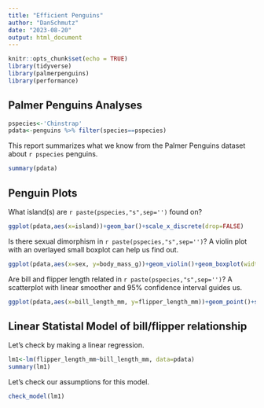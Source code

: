 ---
title: "Efficient Penguins"
author: "DanSchmutz"
date: "2023-08-20"
output: html_document
---

```{r setup, include=FALSE}
knitr::opts_chunk$set(echo = TRUE)
library(tidyverse)
library(palmerpenguins)
library(performance)
```

## Palmer Penguins Analyses


```{r penguins}
pspecies<-'Chinstrap'
pdata<-penguins %>% filter(species==pspecies)

```

This report summarizes what we know from the Palmer Penguins dataset about `r pspecies` penguins.

```{r}
summary(pdata)
```

## Penguin Plots

What island(s) are `r paste(pspecies,"s",sep='')` found on?

```{r island, echo=FALSE}
ggplot(pdata,aes(x=island))+geom_bar()+scale_x_discrete(drop=FALSE)
```

Is there sexual dimorphism in `r paste(pspecies,"s",sep='')`? A violin plot with an overlayed small boxplot can help us find out.

```{r sex, echo=FALSE}
ggplot(pdata,aes(x=sex, y=body_mass_g))+geom_violin()+geom_boxplot(width=.2)
```

Are bill and flipper length related in `r paste(pspecies,"s",sep='')`? A scatterplot with linear smoother and 95% confidence interval guides us.

```{r billflip, echo=FALSE}
ggplot(pdata,aes(x=bill_length_mm, y=flipper_length_mm))+geom_point()+stat_smooth(method='lm')
```

## Linear Statistal Model of bill/flipper relationship
Let's check by making a linear regression.

```{r statmodel, echo=FALSE}
lm1<-lm(flipper_length_mm~bill_length_mm, data=pdata)
summary(lm1)
```

Let's check our assumptions for this model.
```{r assuming, echo=FALSE}
check_model(lm1)
```




